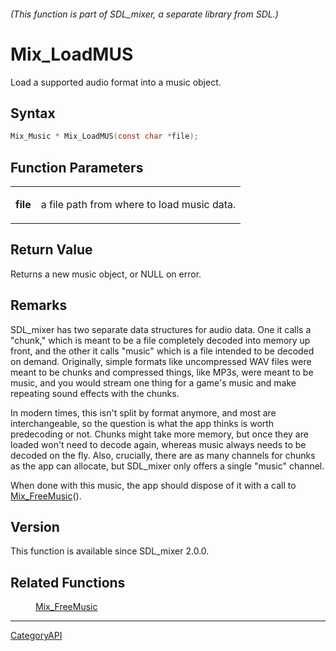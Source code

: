 ====== (This function is part of SDL_mixer, a separate library from SDL.) ======
= Mix_LoadMUS =

Load a supported audio format into a music object.

== Syntax ==

<syntaxhighlight lang='c'>
Mix_Music * Mix_LoadMUS(const char *file);
</syntaxhighlight>

== Function Parameters ==

{|
|'''file'''
|a file path from where to load music data.
|}

== Return Value ==

Returns a new music object, or NULL on error.

== Remarks ==

SDL_mixer has two separate data structures for audio data. One it calls a
"chunk," which is meant to be a file completely decoded into memory up
front, and the other it calls "music" which is a file intended to be
decoded on demand. Originally, simple formats like uncompressed WAV files
were meant to be chunks and compressed things, like MP3s, were meant to be
music, and you would stream one thing for a game's music and make repeating
sound effects with the chunks.

In modern times, this isn't split by format anymore, and most are
interchangeable, so the question is what the app thinks is worth
predecoding or not. Chunks might take more memory, but once they are loaded
won't need to decode again, whereas music always needs to be decoded on the
fly. Also, crucially, there are as many channels for chunks as the app can
allocate, but SDL_mixer only offers a single "music" channel.

When done with this music, the app should dispose of it with a call to
[[Mix_FreeMusic]]().

== Version ==

This function is available since SDL_mixer 2.0.0.

== Related Functions ==

:[[Mix_FreeMusic]]

----
[[CategoryAPI]]


